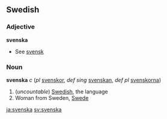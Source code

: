 ==Swedish==
===Adjective===
'''svenska'''

*See [[svensk]]

===Noun===
'''svenska''' ''c'' (''pl'' [[svenskor]], ''def sing'' [[svenskan]], ''def pl'' [[svenskorna]])

# (''uncountable'') [[Swedish]], the language
# Woman from Sweden, [[Swede]]
[[ja:svenska]]
[[sv:svenska]]